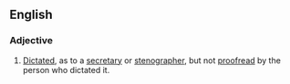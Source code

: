 ==English==
{{wikipedia}}
===Adjective===
{{en-adj|-}}

# {{lb|en|idiomatic}} [[dictated|Dictated]], as to a [[secretary]] or [[stenographer]], but not [[proofread]] by the person who dictated it.
